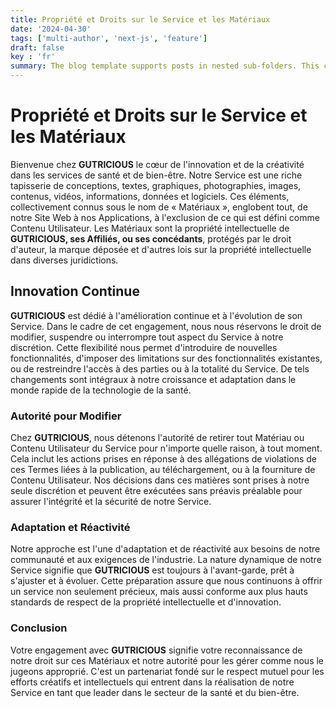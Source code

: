 ```yaml
---
title: Propriété et Droits sur le Service et les Matériaux
date: '2024-04-30'
tags: ['multi-author', 'next-js', 'feature']
draft: false
key : 'fr'
summary: The blog template supports posts in nested sub-folders. This can be used to group posts of similar content e.g. a multi-part course.
---
```


# Propriété et Droits sur le Service et les Matériaux

Bienvenue chez **GUTRICIOUS** le cœur de l'innovation et de la créativité dans les services de santé et de bien-être. Notre Service est une riche tapisserie de conceptions, textes, graphiques, photographies, images, contenus, vidéos, informations, données et logiciels. Ces éléments, collectivement connus sous le nom de « Matériaux », englobent tout, de notre Site Web à nos Applications, à l'exclusion de ce qui est défini comme Contenu Utilisateur. Les Matériaux sont la propriété intellectuelle de **GUTRICIOUS, ses Affiliés, ou ses concédants**, protégés par le droit d'auteur, la marque déposée et d'autres lois sur la propriété intellectuelle dans diverses juridictions.

## Innovation Continue

**GUTRICIOUS** est dédié à l'amélioration continue et à l'évolution de son Service. Dans le cadre de cet engagement, nous nous réservons le droit de modifier, suspendre ou interrompre tout aspect du Service à notre discrétion. Cette flexibilité nous permet d'introduire de nouvelles fonctionnalités, d'imposer des limitations sur des fonctionnalités existantes, ou de restreindre l'accès à des parties ou à la totalité du Service. De tels changements sont intégraux à notre croissance et adaptation dans le monde rapide de la technologie de la santé.

### **Autorité pour Modifier**

Chez **GUTRICIOUS**, nous détenons l'autorité de retirer tout Matériau ou Contenu Utilisateur du Service pour n'importe quelle raison, à tout moment. Cela inclut les actions prises en réponse à des allégations de violations de ces Termes liées à la publication, au téléchargement, ou à la fourniture de Contenu Utilisateur. Nos décisions dans ces matières sont prises à notre seule discrétion et peuvent être exécutées sans préavis préalable pour assurer l'intégrité et la sécurité de notre Service.

### **Adaptation et Réactivité**

Notre approche est l'une d'adaptation et de réactivité aux besoins de notre communauté et aux exigences de l'industrie. La nature dynamique de notre Service signifie que **GUTRICIOUS** est toujours à l'avant-garde, prêt à s'ajuster et à évoluer. Cette préparation assure que nous continuons à offrir un service non seulement précieux, mais aussi conforme aux plus hauts standards de respect de la propriété intellectuelle et d'innovation.

### **Conclusion**

Votre engagement avec **GUTRICIOUS** signifie votre reconnaissance de notre droit sur ces Matériaux et notre autorité pour les gérer comme nous le jugeons approprié. C'est un partenariat fondé sur le respect mutuel pour les efforts créatifs et intellectuels qui entrent dans la réalisation de notre Service en tant que leader dans le secteur de la santé et du bien-être.
